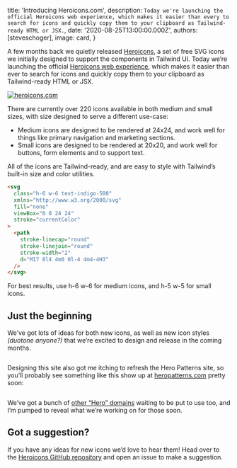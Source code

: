 
  title: 'Introducing Heroicons.com',
  description: `Today we're launching the official Heroicons web experience, which makes it easier than every to search for icons and quickly copy them to your clipboard as Tailwind-ready HTML or JSX.`,
  date: '2020-08-25T13:00:00.000Z',
  authors: [steveschoger],
  image: card,
}

A few months back we quietly released [Heroicons](https://www.heroicons.com/), a set of free SVG icons we initially designed to support the components in Tailwind UI. Today we’re launching the official [Heroicons web experience](https://www.heroicons.com/), which makes it easier than ever to search for icons and quickly copy them to your clipboard as Tailwind-ready HTML or JSX.

<!--more-->

<a href="https://heroicons.com">
  <img src={banner} alt="heroicons.com" />
</a>

There are currently over 220 icons available in both medium and small sizes, with size designed to serve a different use-case:

- Medium icons are designed to be rendered at 24x24, and work well for things like primary navigation and marketing sections.
- Small icons are designed to be rendered at 20x20, and work well for buttons, form elements and to support text.

All of the icons are Tailwind-ready, and are easy to style with Tailwind’s built-in size and color utilities.

```html
<svg
  class="h-6 w-6 text-indigo-500"
  xmlns="http://www.w3.org/2000/svg"
  fill="none"
  viewBox="0 0 24 24"
  stroke="currentColor"
>
  <path
    stroke-linecap="round"
    stroke-linejoin="round"
    stroke-width="2"
    d="M17 8l4 4m0 0l-4 4m4-4H3"
  />
</svg>
```

For best results, use h-6 w-6 for medium icons, and h-5 w-5 for small icons.

## Just the beginning

We’ve got lots of ideas for both new icons, as well as new icon styles _(duotone anyone?)_ that we’re excited to design and release in the coming months.

<img src={iconStyles} alt="" />

Designing this site also got me itching to refresh the Hero Patterns site, so you’ll probably see something like this show up at [heropatterns.com](http://www.heropatterns.com/) pretty soon:

<img src={heroPatternsPreview} alt="" />

We’ve got a bunch of [other “Hero” domains](https://twitter.com/steveschoger/status/1266042614710767616?s=20) waiting to be put to use too, and I’m pumped to reveal what we’re working on for those soon.

## Got a suggestion?

If you have any ideas for new icons we’d love to hear them! Head over to the [Heroicons GitHub repository](https://github.com/tailwindlabs/heroicons) and open an issue to make a suggestion.
